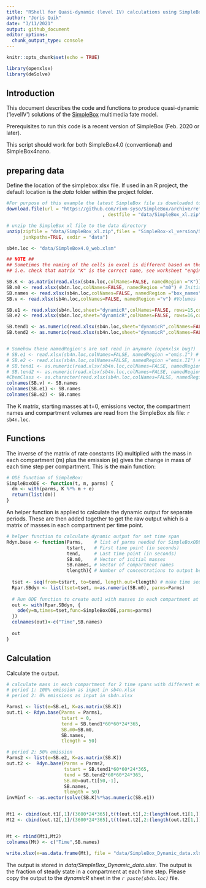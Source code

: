 ```yaml
---
title: "RShell for Quasi-dynamic (level IV) calculations using SimpleBox"
author: "Joris Quik"
date: "3/11/2021"
output: github_document
editor_options: 
  chunk_output_type: console
---
```


```r
knitr::opts_chunk$set(echo = TRUE)

library(openxlsx)
library(deSolve)
```

## Introduction

This document describes the code and functions to produce quasi-dynamic ('levelIV') solutions of the [SimpleBox](https://www.rivm.nl/simplebox) multimedia fate model.

Prerequisites to run this code is a recent version of SimpleBox (Feb. 2020 or later). 

This script should work for both SimpleBox4.0 (conventional) and SimpleBox4nano.

## preparing data
Define the location of the simplebox xlsx file.
If used in an R project, the default location is the *data* folder within the project folder.

```r

#For purpose of this example the latest SimpleBox file is downloaded to the data directory:
download.file(url = "https://github.com/rivm-syso/SimpleBox/archive/refs/heads/xl_version.zip"
                                   , destfile = "data/SimpleBox_xl.zip")

# unzip the SimpleBox xl file to the data directory
unzip(zipfile = "data/SimpleBox_xl.zip",files = "SimpleBox-xl_version/SimpleBox4.0_web.xlsm",
      junkpaths=TRUE, exdir = "data")

sb4n.loc <- "data/SimpleBox4.0_web.xlsm"

## NOTE ##
## Sometimes the naming of the cells in excel is different based on the version you are using.
## i.e. check that matrix "K" is the correct name, see worksheet "engine". It could be "Kmatrix"

SB.K <- as.matrix(read.xlsx(sb4n.loc,colNames=FALSE, namedRegion ="K")) # matrix of rate constants "k"
SB.m0 <- read.xlsx(sb4n.loc,colNames=FALSE, namedRegion ="m0") # Initial mass of each compartment, could be "m0"
SB.names <- read.xlsx(sb4n.loc,colNames=FALSE, namedRegion ="box_names") #Names for each compartment
SB.v <- read.xlsx(sb4n.loc,colNames=FALSE, namedRegion ="v") #Volumes

SB.e1 <- read.xlsx(sb4n.loc,sheet="dynamicR",colNames=FALSE, rows=15,cols=c(7:39)) # Emission rates for first period
SB.e2 <- read.xlsx(sb4n.loc,sheet="dynamicR",colNames=FALSE, rows=16,cols=c(7:39))  # Emission rates for second period

SB.tend1 <- as.numeric(read.xlsx(sb4n.loc,sheet="dynamicR",colNames=FALSE, rows=11,cols=6)) # Emission rates for second period
SB.tend2 <- as.numeric(read.xlsx(sb4n.loc,sheet="dynamicR",colNames=FALSE, rows=11,cols=7)) # Emission rates for second period


# Somehow these namedRegion's are not read in anymore (openxlsx bug?)
# SB.e1 <- read.xlsx(sb4n.loc,colNames=FALSE, namedRegion ="emis.I") # Emission rates for first period
# SB.e2 <- read.xlsx(sb4n.loc,colNames=FALSE, namedRegion ="emis.II") # Emission rates for second period
# SB.tend1 <- as.numeric(read.xlsx(sb4n.loc,colNames=FALSE, namedRegion ="tend.I")) # Emission rates for second period
# SB.tend2 <- as.numeric(read.xlsx(sb4n.loc,colNames=FALSE, namedRegion ="tend.II")) # Emission rates for second period
#ChemClass <- as.character(read.xlsx(sb4n.loc,colNames=FALSE, namedRegion ="ChemClass")) 
colnames(SB.v) <- SB.names
colnames(SB.e1) <- SB.names
colnames(SB.e2) <- SB.names

```

The K matrix, starting masses at t=0, emissions vector, the compartment names and compartment volumes are read from the SimpleBox xls file: `r sb4n.loc`.

## Functions
The inverse of the matrix of rate constants (K) multiplied with the mass in each compartment (m) plus the emission (e) gives the change in mass of each time step per compartment. This is the main function:

```r
# ODE function of SimpleBox:
SimpleBoxODE <- function(t, m, parms) {
  dm <- with(parms, K %*% m + e)
  return(list(dm))
}
```

An helper function is applied to calculate the dynamic output for separate periods. These are then added together to get the raw output which is a matrix of masses in each compartment per time point.

```r

# helper function to calculate dynamic output for set time span
Rdyn.base <- function(Parms,    # list of parms needed for SimpleBoxODE function
                      tstart,   # First time point (in seconds)
                      tend,     # Last time point (in seconds)
                      SB.m0,    # Vector of initial masses
                      SB.names, # Vector of compartment names
                      tlength){ # Number of concentrations to output between start and end
  
  tset <- seq(from=tstart, to=tend, length.out=tlength) # make time sequence for which output is wanted
  Rpar.SBdyn <- list(tset=tset, m=as.numeric(SB.m0), parms=Parms)
  
  # Run ODE function to create out1 with masses in each compartment at different time points
  out <- with(Rpar.SBdyn, {
    ode(y=m,times=tset,func=SimpleBoxODE,parms=parms)
  })
  colnames(out)<-c("Time",SB.names)
  
  out
}

```

## Calculation

Calculate the output.

```r
# calculate mass in each compartment for 2 time spans with different emission regimes 
# period 1: 100% emission as input in sb4n.xlsx
# period 2: 0% emissions as input in sb4n.xlsx

Parms1 <- list(e=SB.e1, K=as.matrix(SB.K))
out.t1 <- Rdyn.base(Parms = Parms1,
                    tstart = 0, 
                    tend = SB.tend1*60*60*24*365,
                    SB.m0=SB.m0,
                    SB.names,
                    tlength = 50)

# period 2: 50% emission
Parms2 <- list(e=SB.e2, K=as.matrix(SB.K))
out.t2 <-  Rdyn.base(Parms = Parms2,
                     tstart = SB.tend1*60*60*24*365,
                     tend = SB.tend2*60*60*24*365,
                     SB.m0=out.t1[50,-1],
                     SB.names,
                     tlength = 50)
invMinf <- -as.vector(solve(SB.K)%*%as.numeric(SB.e1))


Mt1 <- cbind(out.t1[,1]/(3600*24*365),t(t(out.t1[,2:(length(out.t1[1,]))])/invMinf))
Mt2 <- cbind(out.t2[,1]/(3600*24*365),t(t(out.t2[,2:(length(out.t2[1,]))])/invMinf))


Mt <- rbind(Mt1,Mt2)
colnames(Mt) <- c("Time",SB.names)

write.xlsx(x=as.data.frame(Mt), file = "data/SimpleBox_Dynamic_data.xlsx", sheetName = "dynamicR_data", asTable=TRUE)

```

The output is stored in *data/SimpleBox_Dynamic_data.xlsx*. The output is the fraction of steady state in a compartment at each time step.
Please copy the output to the *dynamicR* sheet in the *`r paste(sb4n.loc)`* file.

